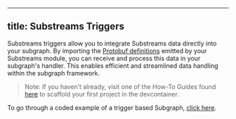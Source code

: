----
title: Substreams Triggers
----

Substreams triggers allow you to integrate Substreams data directly into your subgraph. By importing the [Protobuf definitions](https://substreams.streamingfast.io/documentation/develop/creating-protobuf-schemas#protobuf-overview) emitted by your Substreams module, you can receive and process this data in your subgraph's handler. This enables efficient and streamlined data handling within the subgraph framework.

> Note: If you haven’t already, visit one of the How-To Guides found [here](./sps_intro) to scaffold your first project in the devcontainer.

To go through a coded example of a trigger based Subgraph, [click here](./triggers_example).
